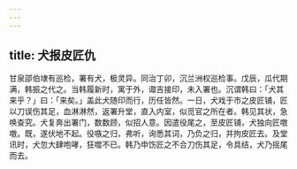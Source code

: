 ```yaml
---
---
---
```

title: 犬报皮匠仇
---



甘泉邵伯埭有巡检，署有犬，极灵异。同治丁卯，沉兰洲权巡检事。戊辰，瓜代期满，韩振之代之。当韩履新时，寓于外，诹吉接印，未入署也。沉谓韩曰：「犬其来乎？」曰：「来矣。」盖此犬随印而行，历任皆然。一日，犬戏于市之皮匠铺，匠以刀误伤其足，血淋淋然，返署升堂，直入内室，似觅官之所在者。韩见其状，急唤查究。犬复奔出署门，数数顾，似招人意。因遣役尾之，至皮匠铺，犬独向匠噭噭。既，遂伏地不起。役嗾之归，弗听，询悉其词，乃负之归，并拘皮匠去。及堂讯时，犬忽大肆咆哮，狂噬不已。韩乃申饬匠之不合刀伤其足，令具结，犬乃摇尾而去。